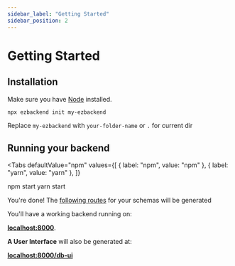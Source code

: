 ```yaml
---
sidebar_label: "Getting Started"
sidebar_position: 2
---
```


# Getting Started


## Installation

Make sure you have [Node](https://nodejs.org/en/download/) installed.

```bash
npx ezbackend init my-ezbackend
```

Replace `my-ezbackend` with `your-folder-name` or `.` for current dir

## Running your backend

<Tabs
  defaultValue="npm"
  values={[
    { label: "npm", value: "npm" },
    { label: "yarn", value: "yarn" },
  ]}
>
  <TabItem value="npm">
    <CodeBlock className="language-bash">npm start</CodeBlock>
  </TabItem>
  <TabItem value="yarn">
    <CodeBlock className="language-bash">yarn start</CodeBlock>
  </TabItem>
</Tabs>

You're done! The [following routes](tutorial-basics/auto-generated-routes) for your schemas will be generated

You'll have a working backend running on:

**[localhost:8000](http://localhost:8000)**.

**A User Interface** will also be generated at:

**[localhost:8000/db-ui](http://localhost:8000/db-ui)**
